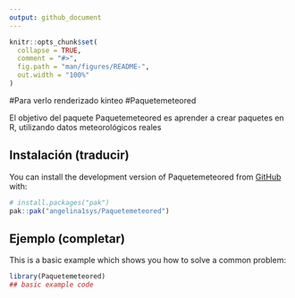 ```yaml
---
output: github_document
---
```


<!-- README.md is generated from README.Rmd. Please edit that file -->

```r
knitr::opts_chunk$set(
  collapse = TRUE,
  comment = "#>",
  fig.path = "man/figures/README-",
  out.width = "100%"
)
```
#Para verlo renderizado kinteo
#Paquetemeteored

<!-- badges: start -->
<!-- badges: end -->

El objetivo del paquete Paquetemeteored es aprender a crear paquetes en R, utilizando datos meteorológicos reales

## Instalación (traducir)

You can install the development version of Paquetemeteored from [GitHub](https://github.com/) with:

``` r
# install.packages("pak")
pak::pak("angelina1sys/Paquetemeteored")
```

## Ejemplo (completar)

This is a basic example which shows you how to solve a common problem:

```r
library(Paquetemeteored)
## basic example code
```

